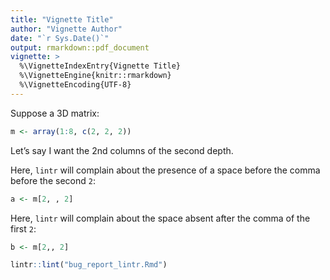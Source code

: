 ```yaml
---
title: "Vignette Title"
author: "Vignette Author"
date: "`r Sys.Date()`"
output: rmarkdown::pdf_document
vignette: >
  %\VignetteIndexEntry{Vignette Title}
  %\VignetteEngine{knitr::rmarkdown}
  %\VignetteEncoding{UTF-8}
---
```


Suppose a 3D matrix:

```r
m <- array(1:8, c(2, 2, 2))
```

Let's say I want the 2nd columns of the second depth.

Here, `lintr` will complain about the presence of a 
space before the comma before the second `2`:

```r
a <- m[2, , 2]
```

Here, `lintr` will complain about the space absent after the comma of
the first `2`:

```r
b <- m[2,, 2]
```

```r
lintr::lint("bug_report_lintr.Rmd")
```
